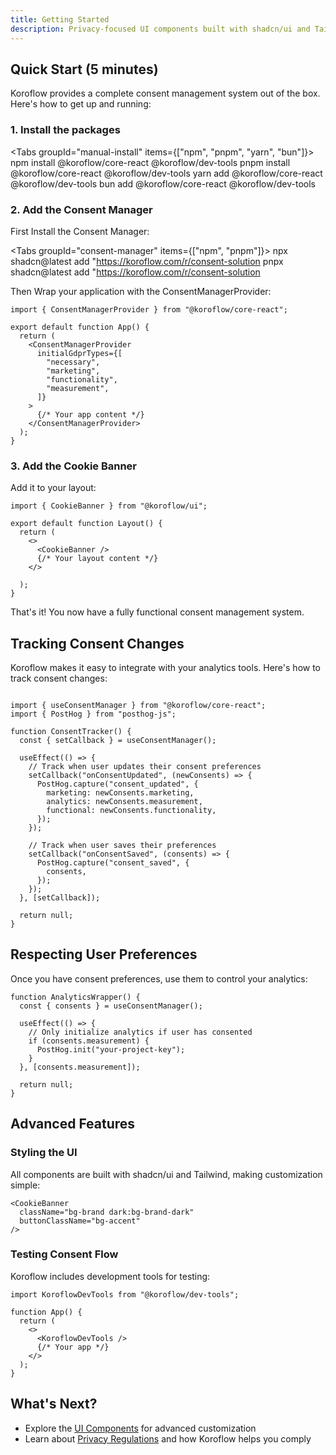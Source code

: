 ```yaml
---
title: Getting Started
description: Privacy-focused UI components built with shadcn/ui and Tailwind CSS that integrate seamlessly with Koroflow' core functionality.
---
```


## Quick Start (5 minutes)

Koroflow provides a complete consent management system out of the box. Here's how to get up and running:

### 1. Install the packages

<Tabs groupId="manual-install" items={["npm", "pnpm", "yarn", "bun"]}>
  <Tab value="npm">npm install @koroflow/core-react @koroflow/dev-tools</Tab>
  <Tab value="pnpm">pnpm install @koroflow/core-react @koroflow/dev-tools</Tab>
  <Tab value="yarn">yarn add @koroflow/core-react @koroflow/dev-tools</Tab>
  <Tab value="bun">bun add @koroflow/core-react @koroflow/dev-tools</Tab>
</Tabs>

### 2. Add the Consent Manager

First Install the Consent Manager:

<Tabs groupId="consent-manager" items={["npm", "pnpm"]}>
  <Tab value="npm">
    npx shadcn@latest add "https://koroflow.com/r/consent-solution
  </Tab>
  <Tab value="pnpm">
    pnpx shadcn@latest add "https://koroflow.com/r/consent-solution
  </Tab>
</Tabs>

Then Wrap your application with the ConsentManagerProvider:

```tsx
import { ConsentManagerProvider } from "@koroflow/core-react";

export default function App() {
  return (
    <ConsentManagerProvider
      initialGdprTypes={[
        "necessary",
        "marketing",
        "functionality",
        "measurement",
      ]}
    >
      {/* Your app content */}
    </ConsentManagerProvider>
  );
}
```

### 3. Add the Cookie Banner

Add it to your layout:

```tsx
import { CookieBanner } from "@koroflow/ui";

export default function Layout() {
  return (
    <>
      <CookieBanner />
      {/* Your layout content */}
    </>

  );
}
```

That's it! You now have a fully functional consent management system.

## Tracking Consent Changes

Koroflow makes it easy to integrate with your analytics tools. Here's how to track consent changes:

```tsx

import { useConsentManager } from "@koroflow/core-react";
import { PostHog } from "posthog-js";

function ConsentTracker() {
  const { setCallback } = useConsentManager();

  useEffect(() => {
    // Track when user updates their consent preferences
    setCallback("onConsentUpdated", (newConsents) => {
      PostHog.capture("consent_updated", {
        marketing: newConsents.marketing,
        analytics: newConsents.measurement,
        functional: newConsents.functionality,
      });
    });

    // Track when user saves their preferences
    setCallback("onConsentSaved", (consents) => {
      PostHog.capture("consent_saved", {
        consents,
      });
    });
  }, [setCallback]);

  return null;
}
```

## Respecting User Preferences

Once you have consent preferences, use them to control your analytics:

```tsx
function AnalyticsWrapper() {
  const { consents } = useConsentManager();

  useEffect(() => {
    // Only initialize analytics if user has consented
    if (consents.measurement) {
      PostHog.init("your-project-key");
    }
  }, [consents.measurement]);

  return null;
}
```

## Advanced Features

### Styling the UI

All components are built with shadcn/ui and Tailwind, making customization simple:

```tsx
<CookieBanner
  className="bg-brand dark:bg-brand-dark"
  buttonClassName="bg-accent"
/>
```

### Testing Consent Flow

Koroflow includes development tools for testing:

```tsx
import KoroflowDevTools from "@koroflow/dev-tools";

function App() {
  return (
    <>
      <KoroflowDevTools />
      {/* Your app */}
    </>
  );
}
```

## What's Next?

- Explore the [UI Components](/docs/components) for advanced customization
- Learn about [Privacy Regulations](/docs/regulations) and how Koroflow helps you comply
